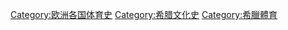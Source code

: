 [[Category:欧洲各国体育史|Category:欧洲各国体育史]]
[[Category:希腊文化史|Category:希腊文化史]]
[[Category:希臘體育|Category:希臘體育]]